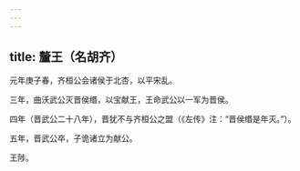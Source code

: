 ```yaml
---
---
---
```

title: 釐王（名胡齐）
---



元年庚子春，齐桓公会诸侯于北杏，以平宋乱。

三年，曲沃武公灭晋侯缗，以宝献王，王命武公以一军为晋侯。

四年（晋武公二十八年），晋犹不与齐桓公之盟（《左传》注：“晋侯缗是年灭。”）。

五年，晋武公卒，子诡诸立为献公。

王陟。